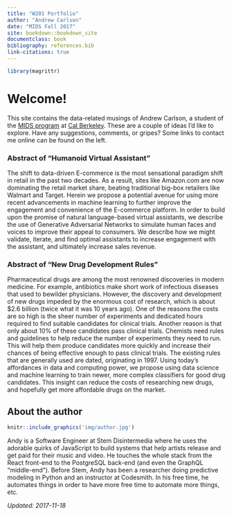 ```yaml
---
title: "W201 Portfolio"
author: "Andrew Carlson"
date: "MIDS Fall 2017"
site: bookdown::bookdown_site
documentclass: book
bibliography: references.bib
link-citations: true
---
```


<!-- This won't be displayed but it will initialize your R session. Add any R libraries you need here. -->
```r
library(magrittr)
```


# Welcome!

This site contains the data-related musings of Andrew Carlson, a student of the [MIDS program](https://www.ischool.berkeley.edu/programs/mids) at [Cal Berkeley](http://www.berkeley.edu/).
These are a couple of ideas I'd like to explore.
Have any suggestions, comments, or gripes?
Some links to contact me online can be found on the left.

### Abstract of "Humanoid Virtual Assistant"

The shift to data-driven E-commerce is the most sensational paradigm shift in retail in the past two decades.
As a result, sites like Amazon.com are now dominating the retail market share,
beating traditional big-box retailers like Walmart and Target.
Herein we propose a potential avenue for using more recent advancements in machine learning to further improve the engagement and convenience of the E-commerce platform.
In order to build upon the promise of natural language-based virtual assistants,
we describe the use of Generative Adversarial Networks to simulate human faces and voices to improve their appeal to consumers.
We describe how we might validate, iterate, and find optimal assistants to increase engagement with the assistant, and ultimately increase sales revenue.
  
### Abstract of "New Drug Development Rules"

Pharmaceutical drugs are among the most renowned discoveries in modern medicine.
For example, antibiotics make short work of infectious diseases that used to bewilder physicians.
However, the discovery and development of new drugs impeded by the enormous cost of research,
which is about $2.6 billion (twice what it was 10 years ago).
One of the reasons the costs are so high is the sheer number of experiments and dedicated hours required to find suitable candidates for clinical trials.
Another reason is that only about 10% of these candidates pass clinical trials.
Chemists need rules and guidelines to help reduce the number of experiments they need to run.
This will help them produce candidates more quickly and increase their chances of being effective enough to pass clinical trials.
The existing rules that are generally used are dated, originating in 1997.
Using today's affordances in data and computing power, we propose using data science and machine learning to train newer, more complex classifiers for good drug candidates.
This insight can reduce the costs of researching new drugs, and hopefully get more affordable drugs on the market.


## About the author

```r
knitr::include_graphics('img/author.jpg')
```

Andy is a Software Engineer at Stem Disintermedia where he uses the adorable quirks of JavaScript to build systems that help artists release and get paid for their music and video. He touches the whole stack from the React front-end to the PostgreSQL back-end (and even the GraphQL "middle-end"). Before Stem, Andy has been a researcher doing predictive modeling in Python and an instructor at Codesmith. In his free time, he automates things in order to have more free time to automate more things, etc.


*Updated: 2017-11-18*
